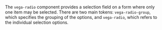 The `vega-radio` component provides a selection field on a form where only one item may be selected. There are two main tokens: `vega-radio-group`, which specifies the grouping of the options, and `vega-radio`, which refers to the individual selection options.
